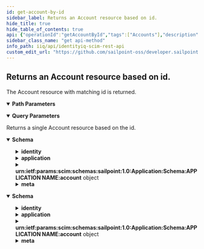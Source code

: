 ```yaml
---
id: get-account-by-id
sidebar_label: Returns an Account resource based on id.
hide_title: true
hide_table_of_contents: true
api: {"operationId":"getAccountById","tags":["Accounts"],"description":"The Account resource with matching id is returned.","parameters":[{"name":"accountId","in":"path","schema":{"type":"string","example":"c7c7777c7ef77e77777ee77e7a1f0444"},"description":"The id of the Account.","required":true},{"in":"query","name":"attributes","schema":{"type":"string","example":"displayName,active"},"description":"A comma-separated list of attributes to return in the response. This query parameter supersedes excludedAttributes, so providing the same attribute(s) to both will result in the attribute(s) being returned."},{"in":"query","name":"excludedAttributes","schema":{"type":"string","example":"displayName,active"},"description":"A comma-separated list of attributes to exclude from the response. *Some attributes cannot be excluded.*"}],"responses":{"200":{"description":"Returns a single Account resource based on the id.","content":{"application/json":{"schema":{"properties":{"id":{"description":"IdentityIQ id of the Account.","type":"string","example":"c0b4568a4fe7458c434ee77d1fbt156b"},"identity":{"description":"The corresponding User object of the Account.","properties":{"userName":{"description":"The identity name of the Account User.","type":"string","example":"Barbara.Jensen"},"displayName":{"description":"The displayable name of the Account User.","type":"string","example":"Barbara Jensen"},"value":{"description":"IdentityIQ identifier for the Account User.","type":"string","example":"c0a7778b7ef71e79817ee74e6a1f0444"},"ref":{"description":"The URI of the SCIM resource representing the Account User.","type":"string","example":"http://localhost:8080/iiq/scim/v2/Users/c0a7778b7ef71e79817ee74e6a1f0444"}}},"application":{"description":"The corresponding Application object of the Account.","properties":{"displayName":{"description":"The displayable name of the Account Application.","type":"string","example":"Mock Application1"},"value":{"description":"IdentityIQ identifier for the Account Application.","type":"string","example":"c0a7778b7ef71e79817ee74e6a1f0444"},"ref":{"description":"The URI of the SCIM resource representing the Account Application.","type":"string","example":"http://localhost:8080/iiq/scim/v2/Applications/c0a7778b7ef71e79817ee74e6a1f0444"}}},"nativeIdentity":{"description":"The Account unique identifier associated with the native application. This field is immutable.","type":"string","example":"a1b2c3"},"displayName":{"description":"The name of the Account, suitable for display to end-users.","type":"string","example":"Barbara Jensen"},"instance":{"description":"The instance identifier of the Account. This field is immutable.","type":"string","example":null},"uuid":{"description":"The UUID of the Account.","type":"string","example":"{f99999ff-f000-444b-b6ae-4443dd6cd6ed}"},"urn:ietf:params:scim:schemas:sailpoint:1.0:Application:Schema:APPLICATION NAME:account":{"description":"Provide the name of Application that corresponds to this Account in APPLICATION NAME. This field contains an object structure dependent on the Application that the Account applies to.<br/><br/>Example:  urn:ietf:params:scim:schemas:sailpoint:1.0:Application:Schema:**My Application1**:account: { \"department\": \"IT\"}","type":"object","additionalProperties":true},"active":{"description":"Flag to indicate this account is enabled or disabled.","type":"boolean","example":true},"locked":{"description":"Flag to indicate this account is locked. An account may be unlocked by setting this attribute to false, but can not be locked by setting a false value to true.","type":"boolean","example":true},"manuallyCorrelated":{"description":"Flag to indicate this account has been manually correlated in the UI.","type":"boolean","example":true},"hasEntitlements":{"description":"Flag to indicate this account has one or more entitlement attributes.","type":"boolean","example":true},"lastRefresh":{"description":"Datetime representation of the last refresh for this Account.","type":"string","format":"date-time"},"lastTargetAggregation":{"description":"Datetime representation of last targeted aggregation for the Account.","type":"string","format":"date-time"},"meta":{"description":"Metadata of the SCIM resource.","properties":{"created":{"description":"Datetime this resource was created.","type":"string","format":"date-time","example":"2022-02-11T01:34:04.074-05:00"},"location":{"description":"The location of the resource.","type":"string","example":"http://localhost:8080/iiq/scim/v2/Accounts/c0b4568a4fe7458c434ee77d1fbt156b"},"lastModified":{"description":"Datetime the resource was last modified.","type":"string","format":"date-time","example":"2022-02-11T01:08:45.866-05:00"},"version":{"description":"The version of the SCIM resource.","type":"string","example":"W\"1644561244074\""},"resourceType":{"description":"The resource type.","type":"string","example":"Account"}}},"schemas":{"description":"The schemas involved in the SCIM resource.","type":"array","items":{"type":"string"},"example":["urn:ietf:params:scim:schemas:sailpoint:1.0:Account","urn:ietf:params:scim:schemas:sailpoint:1.0:Application:Schema:Mock Application:account"]}}}},"application/scim+json":{"schema":{"properties":{"id":{"description":"IdentityIQ id of the Account.","type":"string","example":"c0b4568a4fe7458c434ee77d1fbt156b"},"identity":{"description":"The corresponding User object of the Account.","properties":{"userName":{"description":"The identity name of the Account User.","type":"string","example":"Barbara.Jensen"},"displayName":{"description":"The displayable name of the Account User.","type":"string","example":"Barbara Jensen"},"value":{"description":"IdentityIQ identifier for the Account User.","type":"string","example":"c0a7778b7ef71e79817ee74e6a1f0444"},"ref":{"description":"The URI of the SCIM resource representing the Account User.","type":"string","example":"http://localhost:8080/iiq/scim/v2/Users/c0a7778b7ef71e79817ee74e6a1f0444"}}},"application":{"description":"The corresponding Application object of the Account.","properties":{"displayName":{"description":"The displayable name of the Account Application.","type":"string","example":"Mock Application1"},"value":{"description":"IdentityIQ identifier for the Account Application.","type":"string","example":"c0a7778b7ef71e79817ee74e6a1f0444"},"ref":{"description":"The URI of the SCIM resource representing the Account Application.","type":"string","example":"http://localhost:8080/iiq/scim/v2/Applications/c0a7778b7ef71e79817ee74e6a1f0444"}}},"nativeIdentity":{"description":"The Account unique identifier associated with the native application. This field is immutable.","type":"string","example":"a1b2c3"},"displayName":{"description":"The name of the Account, suitable for display to end-users.","type":"string","example":"Barbara Jensen"},"instance":{"description":"The instance identifier of the Account. This field is immutable.","type":"string","example":null},"uuid":{"description":"The UUID of the Account.","type":"string","example":"{f99999ff-f000-444b-b6ae-4443dd6cd6ed}"},"urn:ietf:params:scim:schemas:sailpoint:1.0:Application:Schema:APPLICATION NAME:account":{"description":"Provide the name of Application that corresponds to this Account in APPLICATION NAME. This field contains an object structure dependent on the Application that the Account applies to.<br/><br/>Example:  urn:ietf:params:scim:schemas:sailpoint:1.0:Application:Schema:**My Application1**:account: { \"department\": \"IT\"}","type":"object","additionalProperties":true},"active":{"description":"Flag to indicate this account is enabled or disabled.","type":"boolean","example":true},"locked":{"description":"Flag to indicate this account is locked. An account may be unlocked by setting this attribute to false, but can not be locked by setting a false value to true.","type":"boolean","example":true},"manuallyCorrelated":{"description":"Flag to indicate this account has been manually correlated in the UI.","type":"boolean","example":true},"hasEntitlements":{"description":"Flag to indicate this account has one or more entitlement attributes.","type":"boolean","example":true},"lastRefresh":{"description":"Datetime representation of the last refresh for this Account.","type":"string","format":"date-time"},"lastTargetAggregation":{"description":"Datetime representation of last targeted aggregation for the Account.","type":"string","format":"date-time"},"meta":{"description":"Metadata of the SCIM resource.","properties":{"created":{"description":"Datetime this resource was created.","type":"string","format":"date-time","example":"2022-02-11T01:34:04.074-05:00"},"location":{"description":"The location of the resource.","type":"string","example":"http://localhost:8080/iiq/scim/v2/Accounts/c0b4568a4fe7458c434ee77d1fbt156b"},"lastModified":{"description":"Datetime the resource was last modified.","type":"string","format":"date-time","example":"2022-02-11T01:08:45.866-05:00"},"version":{"description":"The version of the SCIM resource.","type":"string","example":"W\"1644561244074\""},"resourceType":{"description":"The resource type.","type":"string","example":"Account"}}},"schemas":{"description":"The schemas involved in the SCIM resource.","type":"array","items":{"type":"string"},"example":["urn:ietf:params:scim:schemas:sailpoint:1.0:Account","urn:ietf:params:scim:schemas:sailpoint:1.0:Application:Schema:Mock Application:account"]}}}}}}},"method":"get","path":"/Accounts/{accountId}","servers":[{"url":"http://localhost:8080/identityiq/scim/v2","description":"IdentityIQ SCIM server basepath and path to API."}],"security":[{"basicAuth":[]}],"securitySchemes":{"basicAuth":{"type":"http","scheme":"basic"}},"info":{"description":"IdentityIQ REST Endpoint Interface Documentation for SCIM\n","version":"8.3","title":"IdentityIQ SCIM REST API"},"postman":{"name":"Returns an Account resource based on id.","description":{"content":"The Account resource with matching id is returned.","type":"text/plain"},"url":{"path":["Accounts",":accountId"],"host":["{{baseUrl}}"],"query":[{"disabled":false,"description":{"content":"A comma-separated list of attributes to return in the response. This query parameter supersedes excludedAttributes, so providing the same attribute(s) to both will result in the attribute(s) being returned.","type":"text/plain"},"key":"attributes","value":""},{"disabled":false,"description":{"content":"A comma-separated list of attributes to exclude from the response. *Some attributes cannot be excluded.*","type":"text/plain"},"key":"excludedAttributes","value":""}],"variable":[{"disabled":false,"description":{"content":"(Required) The id of the Account.","type":"text/plain"},"type":"any","value":"","key":"accountId"}]},"header":[{"key":"Accept","value":"application/json"}],"method":"GET"}}
sidebar_class_name: "get api-method"
info_path: iiq/api/identityiq-scim-rest-api
custom_edit_url: "https://github.com/sailpoint-oss/developer.sailpoint.com/issues/new?assignees=&labels=&template=bug-report.md&title=%5BBug%5D+Your+Bug+Report+Here Requesting changes to 'Returns an Account resource based on id.' (get-account-by-id)"
---
```



## Returns an Account resource based on id.



The Account resource with matching id is returned.

<details style={{"marginBottom":"1rem"}} data-collapsed={false} open={true}><summary style={{}}><strong>Path Parameters</strong></summary><div><ul><ParamsItem className={"paramsItem"} param={{"name":"accountId","in":"path","schema":{"type":"string","example":"c7c7777c7ef77e77777ee77e7a1f0444"},"description":"The id of the Account.","required":true}}></ParamsItem></ul></div></details><details style={{"marginBottom":"1rem"}} data-collapsed={false} open={true}><summary style={{}}><strong>Query Parameters</strong></summary><div><ul><ParamsItem className={"paramsItem"} param={{"in":"query","name":"attributes","schema":{"type":"string","example":"displayName,active"},"description":"A comma-separated list of attributes to return in the response. This query parameter supersedes excludedAttributes, so providing the same attribute(s) to both will result in the attribute(s) being returned."}}></ParamsItem><ParamsItem className={"paramsItem"} param={{"in":"query","name":"excludedAttributes","schema":{"type":"string","example":"displayName,active"},"description":"A comma-separated list of attributes to exclude from the response. *Some attributes cannot be excluded.*"}}></ParamsItem></ul></div></details><div><ApiTabs><TabItem label={"200"} value={"200"}><div>

Returns a single Account resource based on the id.

</div><div><MimeTabs schemaType={"response"}><TabItem label={"application/json"} value={"application/json"}><SchemaTabs><TabItem label={"Schema"} value={"Schema"}><details style={{}} data-collapsed={false} open={true}><summary style={{"textAlign":"left"}}><strong>Schema</strong></summary><div style={{"textAlign":"left","marginLeft":"1rem"}}></div><ul style={{"marginLeft":"1rem"}}><SchemaItem collapsible={false} name={"id"} required={false} deprecated={undefined} schemaDescription={"IdentityIQ id of the Account."} schemaName={"string"} qualifierMessage={undefined} defaultValue={undefined}></SchemaItem><SchemaItem collapsible={true} className={"schemaItem"}><details style={{}}><summary style={{}}><strong>identity</strong><span style={{"opacity":"0.6"}}> </span></summary><div style={{"marginLeft":"1rem"}}><div style={{"marginTop":".5rem","marginBottom":".5rem"}}>

The corresponding User object of the Account.

</div><SchemaItem collapsible={false} name={"userName"} required={false} deprecated={undefined} schemaDescription={"The identity name of the Account User."} schemaName={"string"} qualifierMessage={undefined} defaultValue={undefined}></SchemaItem><SchemaItem collapsible={false} name={"displayName"} required={false} deprecated={undefined} schemaDescription={"The displayable name of the Account User."} schemaName={"string"} qualifierMessage={undefined} defaultValue={undefined}></SchemaItem><SchemaItem collapsible={false} name={"value"} required={false} deprecated={undefined} schemaDescription={"IdentityIQ identifier for the Account User."} schemaName={"string"} qualifierMessage={undefined} defaultValue={undefined}></SchemaItem><SchemaItem collapsible={false} name={"ref"} required={false} deprecated={undefined} schemaDescription={"The URI of the SCIM resource representing the Account User."} schemaName={"string"} qualifierMessage={undefined} defaultValue={undefined}></SchemaItem></div></details></SchemaItem><SchemaItem collapsible={true} className={"schemaItem"}><details style={{}}><summary style={{}}><strong>application</strong><span style={{"opacity":"0.6"}}> </span></summary><div style={{"marginLeft":"1rem"}}><div style={{"marginTop":".5rem","marginBottom":".5rem"}}>

The corresponding Application object of the Account.

</div><SchemaItem collapsible={false} name={"displayName"} required={false} deprecated={undefined} schemaDescription={"The displayable name of the Account Application."} schemaName={"string"} qualifierMessage={undefined} defaultValue={undefined}></SchemaItem><SchemaItem collapsible={false} name={"value"} required={false} deprecated={undefined} schemaDescription={"IdentityIQ identifier for the Account Application."} schemaName={"string"} qualifierMessage={undefined} defaultValue={undefined}></SchemaItem><SchemaItem collapsible={false} name={"ref"} required={false} deprecated={undefined} schemaDescription={"The URI of the SCIM resource representing the Account Application."} schemaName={"string"} qualifierMessage={undefined} defaultValue={undefined}></SchemaItem></div></details></SchemaItem><SchemaItem collapsible={false} name={"nativeIdentity"} required={false} deprecated={undefined} schemaDescription={"The Account unique identifier associated with the native application. This field is immutable."} schemaName={"string"} qualifierMessage={undefined} defaultValue={undefined}></SchemaItem><SchemaItem collapsible={false} name={"displayName"} required={false} deprecated={undefined} schemaDescription={"The name of the Account, suitable for display to end-users."} schemaName={"string"} qualifierMessage={undefined} defaultValue={undefined}></SchemaItem><SchemaItem collapsible={false} name={"instance"} required={false} deprecated={undefined} schemaDescription={"The instance identifier of the Account. This field is immutable."} schemaName={"string"} qualifierMessage={undefined} defaultValue={undefined}></SchemaItem><SchemaItem collapsible={false} name={"uuid"} required={false} deprecated={undefined} schemaDescription={"The UUID of the Account."} schemaName={"string"} qualifierMessage={undefined} defaultValue={undefined}></SchemaItem><SchemaItem collapsible={true} className={"schemaItem"}><details style={{}}><summary style={{}}><strong>urn:ietf:params:scim:schemas:sailpoint:1.0:Application:Schema:APPLICATION NAME:account</strong><span style={{"opacity":"0.6"}}> object</span></summary><div style={{"marginLeft":"1rem"}}><div style={{"marginTop":".5rem","marginBottom":".5rem"}}>

Provide the name of Application that corresponds to this Account in APPLICATION NAME. This field contains an object structure dependent on the Application that the Account applies to.<br/><br/>Example:  urn:ietf:params:scim:schemas:sailpoint:1.0:Application:Schema:**My Application1**:account: { "department": "IT"}

</div></div></details></SchemaItem><SchemaItem collapsible={false} name={"active"} required={false} deprecated={undefined} schemaDescription={"Flag to indicate this account is enabled or disabled."} schemaName={"boolean"} qualifierMessage={undefined} defaultValue={undefined}></SchemaItem><SchemaItem collapsible={false} name={"locked"} required={false} deprecated={undefined} schemaDescription={"Flag to indicate this account is locked. An account may be unlocked by setting this attribute to false, but can not be locked by setting a false value to true."} schemaName={"boolean"} qualifierMessage={undefined} defaultValue={undefined}></SchemaItem><SchemaItem collapsible={false} name={"manuallyCorrelated"} required={false} deprecated={undefined} schemaDescription={"Flag to indicate this account has been manually correlated in the UI."} schemaName={"boolean"} qualifierMessage={undefined} defaultValue={undefined}></SchemaItem><SchemaItem collapsible={false} name={"hasEntitlements"} required={false} deprecated={undefined} schemaDescription={"Flag to indicate this account has one or more entitlement attributes."} schemaName={"boolean"} qualifierMessage={undefined} defaultValue={undefined}></SchemaItem><SchemaItem collapsible={false} name={"lastRefresh"} required={false} deprecated={undefined} schemaDescription={"Datetime representation of the last refresh for this Account."} schemaName={"date-time"} qualifierMessage={undefined} defaultValue={undefined}></SchemaItem><SchemaItem collapsible={false} name={"lastTargetAggregation"} required={false} deprecated={undefined} schemaDescription={"Datetime representation of last targeted aggregation for the Account."} schemaName={"date-time"} qualifierMessage={undefined} defaultValue={undefined}></SchemaItem><SchemaItem collapsible={true} className={"schemaItem"}><details style={{}}><summary style={{}}><strong>meta</strong><span style={{"opacity":"0.6"}}> </span></summary><div style={{"marginLeft":"1rem"}}><div style={{"marginTop":".5rem","marginBottom":".5rem"}}>

Metadata of the SCIM resource.

</div><SchemaItem collapsible={false} name={"created"} required={false} deprecated={undefined} schemaDescription={"Datetime this resource was created."} schemaName={"date-time"} qualifierMessage={undefined} defaultValue={undefined}></SchemaItem><SchemaItem collapsible={false} name={"location"} required={false} deprecated={undefined} schemaDescription={"The location of the resource."} schemaName={"string"} qualifierMessage={undefined} defaultValue={undefined}></SchemaItem><SchemaItem collapsible={false} name={"lastModified"} required={false} deprecated={undefined} schemaDescription={"Datetime the resource was last modified."} schemaName={"date-time"} qualifierMessage={undefined} defaultValue={undefined}></SchemaItem><SchemaItem collapsible={false} name={"version"} required={false} deprecated={undefined} schemaDescription={"The version of the SCIM resource."} schemaName={"string"} qualifierMessage={undefined} defaultValue={undefined}></SchemaItem><SchemaItem collapsible={false} name={"resourceType"} required={false} deprecated={undefined} schemaDescription={"The resource type."} schemaName={"string"} qualifierMessage={undefined} defaultValue={undefined}></SchemaItem></div></details></SchemaItem><SchemaItem collapsible={false} name={"schemas"} required={false} deprecated={undefined} schemaDescription={"The schemas involved in the SCIM resource."} schemaName={"string[]"} qualifierMessage={undefined} defaultValue={undefined}></SchemaItem></ul></details></TabItem><TabItem label={"Example (from schema)"} value={"Example (from schema)"}><ResponseSamples responseExample={"{\n  \"id\": \"c0b4568a4fe7458c434ee77d1fbt156b\",\n  \"identity\": {\n    \"userName\": \"Barbara.Jensen\",\n    \"displayName\": \"Barbara Jensen\",\n    \"value\": \"c0a7778b7ef71e79817ee74e6a1f0444\",\n    \"ref\": \"http://localhost:8080/iiq/scim/v2/Users/c0a7778b7ef71e79817ee74e6a1f0444\"\n  },\n  \"application\": {\n    \"displayName\": \"Mock Application1\",\n    \"value\": \"c0a7778b7ef71e79817ee74e6a1f0444\",\n    \"ref\": \"http://localhost:8080/iiq/scim/v2/Applications/c0a7778b7ef71e79817ee74e6a1f0444\"\n  },\n  \"nativeIdentity\": \"a1b2c3\",\n  \"displayName\": \"Barbara Jensen\",\n  \"instance\": null,\n  \"uuid\": \"{f99999ff-f000-444b-b6ae-4443dd6cd6ed}\",\n  \"urn:ietf:params:scim:schemas:sailpoint:1.0:Application:Schema:APPLICATION NAME:account\": {},\n  \"active\": true,\n  \"locked\": true,\n  \"manuallyCorrelated\": true,\n  \"hasEntitlements\": true,\n  \"lastRefresh\": \"2023-08-23\",\n  \"lastTargetAggregation\": \"2023-08-23\",\n  \"meta\": {\n    \"created\": \"2022-02-11T01:34:04.074-05:00\",\n    \"location\": \"http://localhost:8080/iiq/scim/v2/Accounts/c0b4568a4fe7458c434ee77d1fbt156b\",\n    \"lastModified\": \"2022-02-11T01:08:45.866-05:00\",\n    \"version\": \"W\\\"1644561244074\\\"\",\n    \"resourceType\": \"Account\"\n  },\n  \"schemas\": [\n    \"urn:ietf:params:scim:schemas:sailpoint:1.0:Account\",\n    \"urn:ietf:params:scim:schemas:sailpoint:1.0:Application:Schema:Mock Application:account\"\n  ]\n}"} language={"json"}></ResponseSamples></TabItem></SchemaTabs></TabItem><TabItem label={"application/scim+json"} value={"application/scim+json"}><SchemaTabs><TabItem label={"Schema"} value={"Schema"}><details style={{}} data-collapsed={false} open={true}><summary style={{"textAlign":"left"}}><strong>Schema</strong></summary><div style={{"textAlign":"left","marginLeft":"1rem"}}></div><ul style={{"marginLeft":"1rem"}}><SchemaItem collapsible={false} name={"id"} required={false} deprecated={undefined} schemaDescription={"IdentityIQ id of the Account."} schemaName={"string"} qualifierMessage={undefined} defaultValue={undefined}></SchemaItem><SchemaItem collapsible={true} className={"schemaItem"}><details style={{}}><summary style={{}}><strong>identity</strong><span style={{"opacity":"0.6"}}> </span></summary><div style={{"marginLeft":"1rem"}}><div style={{"marginTop":".5rem","marginBottom":".5rem"}}>

The corresponding User object of the Account.

</div><SchemaItem collapsible={false} name={"userName"} required={false} deprecated={undefined} schemaDescription={"The identity name of the Account User."} schemaName={"string"} qualifierMessage={undefined} defaultValue={undefined}></SchemaItem><SchemaItem collapsible={false} name={"displayName"} required={false} deprecated={undefined} schemaDescription={"The displayable name of the Account User."} schemaName={"string"} qualifierMessage={undefined} defaultValue={undefined}></SchemaItem><SchemaItem collapsible={false} name={"value"} required={false} deprecated={undefined} schemaDescription={"IdentityIQ identifier for the Account User."} schemaName={"string"} qualifierMessage={undefined} defaultValue={undefined}></SchemaItem><SchemaItem collapsible={false} name={"ref"} required={false} deprecated={undefined} schemaDescription={"The URI of the SCIM resource representing the Account User."} schemaName={"string"} qualifierMessage={undefined} defaultValue={undefined}></SchemaItem></div></details></SchemaItem><SchemaItem collapsible={true} className={"schemaItem"}><details style={{}}><summary style={{}}><strong>application</strong><span style={{"opacity":"0.6"}}> </span></summary><div style={{"marginLeft":"1rem"}}><div style={{"marginTop":".5rem","marginBottom":".5rem"}}>

The corresponding Application object of the Account.

</div><SchemaItem collapsible={false} name={"displayName"} required={false} deprecated={undefined} schemaDescription={"The displayable name of the Account Application."} schemaName={"string"} qualifierMessage={undefined} defaultValue={undefined}></SchemaItem><SchemaItem collapsible={false} name={"value"} required={false} deprecated={undefined} schemaDescription={"IdentityIQ identifier for the Account Application."} schemaName={"string"} qualifierMessage={undefined} defaultValue={undefined}></SchemaItem><SchemaItem collapsible={false} name={"ref"} required={false} deprecated={undefined} schemaDescription={"The URI of the SCIM resource representing the Account Application."} schemaName={"string"} qualifierMessage={undefined} defaultValue={undefined}></SchemaItem></div></details></SchemaItem><SchemaItem collapsible={false} name={"nativeIdentity"} required={false} deprecated={undefined} schemaDescription={"The Account unique identifier associated with the native application. This field is immutable."} schemaName={"string"} qualifierMessage={undefined} defaultValue={undefined}></SchemaItem><SchemaItem collapsible={false} name={"displayName"} required={false} deprecated={undefined} schemaDescription={"The name of the Account, suitable for display to end-users."} schemaName={"string"} qualifierMessage={undefined} defaultValue={undefined}></SchemaItem><SchemaItem collapsible={false} name={"instance"} required={false} deprecated={undefined} schemaDescription={"The instance identifier of the Account. This field is immutable."} schemaName={"string"} qualifierMessage={undefined} defaultValue={undefined}></SchemaItem><SchemaItem collapsible={false} name={"uuid"} required={false} deprecated={undefined} schemaDescription={"The UUID of the Account."} schemaName={"string"} qualifierMessage={undefined} defaultValue={undefined}></SchemaItem><SchemaItem collapsible={true} className={"schemaItem"}><details style={{}}><summary style={{}}><strong>urn:ietf:params:scim:schemas:sailpoint:1.0:Application:Schema:APPLICATION NAME:account</strong><span style={{"opacity":"0.6"}}> object</span></summary><div style={{"marginLeft":"1rem"}}><div style={{"marginTop":".5rem","marginBottom":".5rem"}}>

Provide the name of Application that corresponds to this Account in APPLICATION NAME. This field contains an object structure dependent on the Application that the Account applies to.<br/><br/>Example:  urn:ietf:params:scim:schemas:sailpoint:1.0:Application:Schema:**My Application1**:account: { "department": "IT"}

</div></div></details></SchemaItem><SchemaItem collapsible={false} name={"active"} required={false} deprecated={undefined} schemaDescription={"Flag to indicate this account is enabled or disabled."} schemaName={"boolean"} qualifierMessage={undefined} defaultValue={undefined}></SchemaItem><SchemaItem collapsible={false} name={"locked"} required={false} deprecated={undefined} schemaDescription={"Flag to indicate this account is locked. An account may be unlocked by setting this attribute to false, but can not be locked by setting a false value to true."} schemaName={"boolean"} qualifierMessage={undefined} defaultValue={undefined}></SchemaItem><SchemaItem collapsible={false} name={"manuallyCorrelated"} required={false} deprecated={undefined} schemaDescription={"Flag to indicate this account has been manually correlated in the UI."} schemaName={"boolean"} qualifierMessage={undefined} defaultValue={undefined}></SchemaItem><SchemaItem collapsible={false} name={"hasEntitlements"} required={false} deprecated={undefined} schemaDescription={"Flag to indicate this account has one or more entitlement attributes."} schemaName={"boolean"} qualifierMessage={undefined} defaultValue={undefined}></SchemaItem><SchemaItem collapsible={false} name={"lastRefresh"} required={false} deprecated={undefined} schemaDescription={"Datetime representation of the last refresh for this Account."} schemaName={"date-time"} qualifierMessage={undefined} defaultValue={undefined}></SchemaItem><SchemaItem collapsible={false} name={"lastTargetAggregation"} required={false} deprecated={undefined} schemaDescription={"Datetime representation of last targeted aggregation for the Account."} schemaName={"date-time"} qualifierMessage={undefined} defaultValue={undefined}></SchemaItem><SchemaItem collapsible={true} className={"schemaItem"}><details style={{}}><summary style={{}}><strong>meta</strong><span style={{"opacity":"0.6"}}> </span></summary><div style={{"marginLeft":"1rem"}}><div style={{"marginTop":".5rem","marginBottom":".5rem"}}>

Metadata of the SCIM resource.

</div><SchemaItem collapsible={false} name={"created"} required={false} deprecated={undefined} schemaDescription={"Datetime this resource was created."} schemaName={"date-time"} qualifierMessage={undefined} defaultValue={undefined}></SchemaItem><SchemaItem collapsible={false} name={"location"} required={false} deprecated={undefined} schemaDescription={"The location of the resource."} schemaName={"string"} qualifierMessage={undefined} defaultValue={undefined}></SchemaItem><SchemaItem collapsible={false} name={"lastModified"} required={false} deprecated={undefined} schemaDescription={"Datetime the resource was last modified."} schemaName={"date-time"} qualifierMessage={undefined} defaultValue={undefined}></SchemaItem><SchemaItem collapsible={false} name={"version"} required={false} deprecated={undefined} schemaDescription={"The version of the SCIM resource."} schemaName={"string"} qualifierMessage={undefined} defaultValue={undefined}></SchemaItem><SchemaItem collapsible={false} name={"resourceType"} required={false} deprecated={undefined} schemaDescription={"The resource type."} schemaName={"string"} qualifierMessage={undefined} defaultValue={undefined}></SchemaItem></div></details></SchemaItem><SchemaItem collapsible={false} name={"schemas"} required={false} deprecated={undefined} schemaDescription={"The schemas involved in the SCIM resource."} schemaName={"string[]"} qualifierMessage={undefined} defaultValue={undefined}></SchemaItem></ul></details></TabItem><TabItem label={"Example (from schema)"} value={"Example (from schema)"}><ResponseSamples responseExample={"{\n  \"id\": \"c0b4568a4fe7458c434ee77d1fbt156b\",\n  \"identity\": {\n    \"userName\": \"Barbara.Jensen\",\n    \"displayName\": \"Barbara Jensen\",\n    \"value\": \"c0a7778b7ef71e79817ee74e6a1f0444\",\n    \"ref\": \"http://localhost:8080/iiq/scim/v2/Users/c0a7778b7ef71e79817ee74e6a1f0444\"\n  },\n  \"application\": {\n    \"displayName\": \"Mock Application1\",\n    \"value\": \"c0a7778b7ef71e79817ee74e6a1f0444\",\n    \"ref\": \"http://localhost:8080/iiq/scim/v2/Applications/c0a7778b7ef71e79817ee74e6a1f0444\"\n  },\n  \"nativeIdentity\": \"a1b2c3\",\n  \"displayName\": \"Barbara Jensen\",\n  \"instance\": null,\n  \"uuid\": \"{f99999ff-f000-444b-b6ae-4443dd6cd6ed}\",\n  \"urn:ietf:params:scim:schemas:sailpoint:1.0:Application:Schema:APPLICATION NAME:account\": {},\n  \"active\": true,\n  \"locked\": true,\n  \"manuallyCorrelated\": true,\n  \"hasEntitlements\": true,\n  \"lastRefresh\": \"2023-08-23\",\n  \"lastTargetAggregation\": \"2023-08-23\",\n  \"meta\": {\n    \"created\": \"2022-02-11T01:34:04.074-05:00\",\n    \"location\": \"http://localhost:8080/iiq/scim/v2/Accounts/c0b4568a4fe7458c434ee77d1fbt156b\",\n    \"lastModified\": \"2022-02-11T01:08:45.866-05:00\",\n    \"version\": \"W\\\"1644561244074\\\"\",\n    \"resourceType\": \"Account\"\n  },\n  \"schemas\": [\n    \"urn:ietf:params:scim:schemas:sailpoint:1.0:Account\",\n    \"urn:ietf:params:scim:schemas:sailpoint:1.0:Application:Schema:Mock Application:account\"\n  ]\n}"} language={"json"}></ResponseSamples></TabItem></SchemaTabs></TabItem></MimeTabs></div></TabItem></ApiTabs></div>